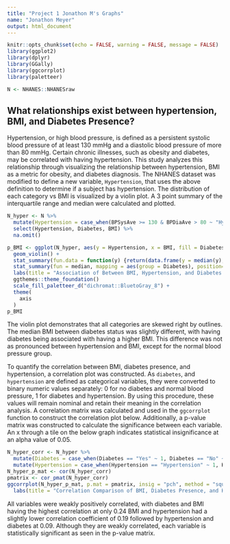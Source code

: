```yaml
---
title: "Project 1 Jonathon M's Graphs"
name: "Jonathon Meyer"
output: html_document
---
```

```r
knitr::opts_chunk$set(echo = FALSE, warning = FALSE, message = FALSE)
library(ggplot2)
library(dplyr)
library(GGally)
library(ggcorrplot)
library(paletteer)
```


```r
N <- NHANES::NHANESraw
```
## What relationships exist between hypertension, BMI, and Diabetes Presence?
Hypertension, or high blood pressure, is defined as a persistent systolic blood pressure of at least 130 mmHg and a diastolic blood pressure of more than 80 mmHg. Certain chronic illnesses, such as obesity and diabetes, may be correlated with having hypertension. This study analyzes this relationship through visualizing the relationship between hypertension, BMI as a metric for obesity, and diabetes diagnosis. The NHANES dataset was modified to define a new variable, `Hypertension`, that uses the above definition to determine if a subject has hypertension. The distribution of each category vs BMI is visualized by a violin plot. A 3 point summary of the interquartile range and median were calculated and plotted.
```r
N_hyper <- N %>%
  mutate(Hypertension = case_when(BPSysAve >= 130 & BPDiaAve > 80 ~ "Hypertension", BPSysAve < 130 & BPDiaAve <= 80 ~ "Normal Blood Pressure")) %>%
  select(Hypertension, Diabetes, BMI) %>%
  na.omit()

p_BMI <- ggplot(N_hyper, aes(y = Hypertension, x = BMI, fill = Diabetes)) +
  geom_violin() +
  stat_summary(fun.data = function(y) {return(data.frame(y = median(y), ymin = quantile(y, 0.25), ymax = quantile(y, 0.75)))}, geom = "errorbar", width = 0.1, position=position_dodge(width=0.9)) +
  stat_summary(fun = median, mapping = aes(group = Diabetes), position=position_dodge(width=0.9), geom = "point", size = 3, show.legend = F) +
  labs(title = "Association of Between BMI, Hypertension, and Diabetes Status", x = "BMI", y = "Presence of Hypertension", fill = "Has Diabetes") + 
  ggthemes::theme_foundation()
  scale_fill_paletteer_d("dichromat::BluetoGray_8") +
  theme(
    axis
  )
p_BMI
```
The violin plot demonstrates that all categories are skewed right by outlines. The median BMI between diabetes status was slightly different, with having diabetes being associated with having a higher BMI. This difference was not as pronounced between hypertension and BMI, except for the normal blood pressure group.

To quantify the correlation between BMI, diabetes presence, and hypertension, a correlation plot was constructed. As `diabetes`, and   `hypertension` are defined as categorical variables, they were converted to binary numeric values separately: 0 for no diabetes and normal blood pressure, 1 for diabetes and hypertension. By using this procedure, these values will remain nominal and retain their meaning in the correlation analysis. A correlation matrix was calculated and used in the `ggcorrplot` function to construct the correlation plot below. Additionally, a p-value matrix was constructed to calculate the significance between each variable. An x through a tile on the below graph indicates statistical insignificance at an alpha value of 0.05.
```r
N_hyper_corr <- N_hyper %>%
  mutate(Diabetes = case_when(Diabetes == "Yes" ~ 1, Diabetes == "No" ~ 0)) %>% 
  mutate(Hypertension = case_when(Hypertension == "Hypertension" ~ 1, Hypertension == "Normal Blood Pressure" ~ 0))
N_hyper_p_mat <- cor(N_hyper_corr)
pmatrix <- cor_pmat(N_hyper_corr)
ggcorrplot(N_hyper_p_mat, p.mat = pmatrix, insig = "pch", method = "square", type = "upper", show.diag = F, outline.color = "black", ggtheme = ggthemes::theme_tufte(), lab = T, lab_size = 5, legend.title = "Correlation Coefficient") + 
  labs(title = "Correlation Comparison of BMI, Diabetes Presence, and Hypertension Presence")
```
All variables were weakly positively correlated, with diabetes and BMI having the highest correlation at only 0.24 BMI and hypertension had a slightly lower correlation coefficient of 0.19 followed by hypertension and diabetes at 0.09. Although they are weakly correlated, each variable is statistically significant as seen in the p-value matrix.